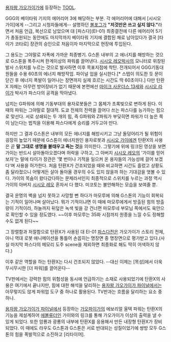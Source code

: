 {{{#!html
<embed src="http://www.youtube.com/v/HUKjKrP8n-o&hl=ja_JP&fs=1&" type="application/x-shockwave-flash" allowscriptaccess="always" allowfullscreen="true" width="480" height="385"></embed>
}}}
[[용자왕 가오가이가]]에 등장하는 [[TOOL]].

GGG의 베이타워 기지의 에어리어 3에 해당하는 부분. 각 에어리어에 대해서 [시시오 가이]에게 --그리고 시청자들에게-- 설명하던 [[볼포그]]가 '''"저것만은 쓰고 싶지 않다."'''라면서 처음 언급, 복선으로 남았으며 대 [파스다](EI-01) 최종결전에 다른 에어리어 5기가 총동원되는 동안에도 마지막까지 베이타워 기지에 결합된 채로 남아있다가 결국 [타이가 코타로] 장관의 승인으로 처음이자 마지막으로 현장에 투입된다.

그 용도는 그야말로 자폭에 가까운 최종병기. G스톤 내부의 고 에너지를 해방하는 것으로 G스톤을 폭주시켜 한계이상의 파워를 끌어낸다. [[시시오 레오]]박사의 모니터로 위장된 발사 스위치를 누르는 것으로 발사하면 이후 목표지점에 착탄. 전개되어서 GGG기동대원들을 수용 60초의 에너지 해방작업. 파이널 업을 실시한다.[* 스탭이 의도한 듯 문이 닫긴 후 에너지 폭발이 일어나는 장면까지 실제 흐르는 시간도 딱 60초이다.] 다만 탄환 X 자체는 아무런 방어장비가 없기 때문에 본편에선 [[마이크 사운더스 13세]]와 [[시시오 라이가]] 박사가 파스다의 공격을 막아냈다.

넘치는 G파워에 의해 기동부대의 용자로봇들은 그 몸체가 초록빛으로 변하게 된다. 이때의 파워는 그야말로 절대적. 도쿄 전체의 전력을 끌어다 쓰는 파스다를 능가하는 힘으로 맞선다. 서로 상쇄되는 두 개의 힘, 즉 G파워와 Z파워가 부딪히면 파워가 더 높은 쪽이 남는다는 법칙을 이용해 파스다에게 승리를 거두고야 만다.

하지만 그 결과 G스톤은 내부의 모든 에너지를 해방시키고 그냥 돌덩어리가 될 위험이 굉장히 높았기 때문에 G스톤이 에너지원인 용자로봇과 [[시시오 가이]]에겐 탄환X의 사용은 곧 '''말 그대로 생명을 불태우고 죽는 것'''을 의미한다. 그렇기에 위에 링크된 영상을 보면 가이는 반드시 살아돌아오겠다며 허락을 구하고, 그 아버지 [[시시오 레오]]의 '가이를 믿어보자'는 말에 타이가 장관은 '몇 번이나 기적을 일으켜 온 용자들의 가능성에 걸어 보겠다'며 사용을 허가한다. 처음 탄환X가 건조되었을 때와 비교하면 시간도 흘렀고 상황도 좀 달라졌으니 어떻게든 살아 돌아올 경우의 수도 있지 않을까 하는 기대감을 엿볼 수 있다. 가이의 목숨이 왔다갔다하는 문제라서인지 최종적으로 스위치를 누르는 과정 역시 가이의 아버지 [[시시오 레오]] 혼자서 다 했다. 미코토는 불안해하는 모습을 보여줄 뿐.

결국 운명의 벽을 넘지 못하고 사망할 뻔 하다가 마모루에 의해 G스톤의 기능이 회복되는 기적이 일어나며 살아났다. 뭐가 기적이냐면 이 때에 마모루에게서 방출된 힘의 방출량이 기적이라, 하늘까지 뒤덮은 녹색 빛을 강 건너편 마모루네 부모님 쪽에서도 육안으로 확인할 수 있을 정도였다. ~~이후 마모루는 35화 시점까지 원종을 느낄 수도 정해할 수도 없게 된다~~

그 장렬함과 처절함으로 탄환X가 사용된 대 EI-01 [[파스다]]전은 가오가이가 스토리 전체, 아니 역대 로봇 애니메이션을 통틀어 손꼽히는 명장면 중 명장면으로 평가받고 있다.(사실 마지막 파스다의 메모리 도주 scene을 제외하면 최종화로 해도 딱히 어색하지 않다.)

이후 같은 역할을 하는 탄환X는 다시 건조되지 않았다. --대신 이제는 [목성]에서 더욱 무시무시한 [더 파워]를 끌어온다--


TV판에서는 강력한 힘의 위험성을 동시에 언급하기는 소재로 사용되었기에 탄환X의 사용은 여기에서 끝나지만, 힘에 대한 해석을 달리하는 [[용자왕 가오가이가 파이널]]에서는 아무렇지도 않게 파워업 도구 중 하나로 활용된다. TV판과는 흐름을 달리하는 요소 중 하나.

[[용자왕 가오가이가 파이널]]에서 등장하는 [[가오파이가]]의 에보리얼 울텍 파워는 탄환X의 기능을 제설계하어 [[에볼류더]]인 가이와의 링크를 통해 가오가이가 이상의 출력을 낼 수 있게 되었다. 또한 암룡과 광룡의 내부에 탄환X를 응용해서 만든 내장형 탄환X가 장비되었다. 이 때에도 라우도 G스톤과 G스톤은 서로 반대되는 성질이었기에 쌍방 모두 G스톤의 힘을 폭발적으로 소진하고 [리타이어].
